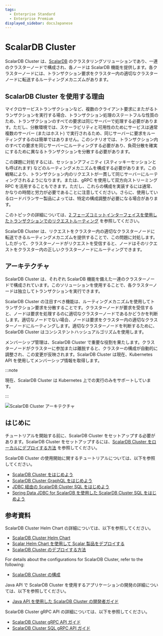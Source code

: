 ```yaml
---
tags:
  - Enterprise Standard
  - Enterprise Premium
displayed_sidebar: docsJapanese
---
```


# ScalarDB Cluster


<TranslationBanner />

ScalarDB Cluster は、[ScalarDB](../overview.mdx) のクラスタリングソリューションであり、一連のクラスターノードで構成され、各ノードは ScalarDB 機能を提供します。各クラスターノードには、トランザクション要求をクラスター内の適切なクラスターノードに転送するルーティングメカニズムがあります。

## ScalarDB Cluster を使用する理由

マイクロサービストランザクションなど、複数のクライアント要求にまたがるトランザクションを実行する場合、トランザクション処理のステートフルな性質のため、トランザクションのすべての要求は同じサーバーで処理する必要があります。ただし、分散環境では、スケーラビリティと可用性のためにサービスは通常複数のサーバー (またはホスト) で実行されるため、同じサーバーに要求をルーティングするのは簡単ではありません。このシナリオでは、トランザクション内のすべての要求を同じサーバーにルーティングする必要があり、負荷分散を確実にするために異なるトランザクションを分散する必要があります。

この課題に対処するには、セッションアフィニティ (スティッキーセッションとも呼ばれます) などのルーティングメカニズムを構成する必要があります。この戦略により、トランザクション内のリクエストが一貫して同じサーバーにルーティングされるようになります。または、gRPC を使用して双方向ストリーミング RPC を活用することもできます。ただし、これらの構成を実装するには通常、かなりの時間と労力が必要であることに注意してください。さらに、使用しているロードバランサー製品によっては、特定の構成調整が必要になる場合があります。

このトピックの詳細については、[2 フェーズコミットインターフェイスを使用したトランザクションでのリクエストルーティング](../two-phase-commit-transactions.mdx#2-フェーズコミットインターフェイスを使用したトランザクションでのリクエストルーティング) を参照してください。

ScalarDB Cluster は、リクエストをクラスター内の適切なクラスターノードに転送できるルーティングメカニズムを提供することで、この問題に対処します。したがって、クラスターノードがリクエストを受信すると、ノードはそのリクエストをクラスター内の正しいクラスターノードにルーティングできます。

## アーキテクチャ

ScalarDB Cluster は、それぞれ ScalarDB 機能を備えた一連のクラスターノードで構成されています。このソリューションを使用することで、各クラスターノードは独立してトランザクションを実行できます。

ScalarDB Cluster の注目すべき機能は、ルーティングメカニズムを使用してトランザクション要求を分散することです。クラスターノードが要求を受信すると、ノードは要求を処理するのに適切なクラスターノードであるかどうかを判断します。適切なノードでない場合、ノードは要求をクラスター内の適切なクラスターノードにルーティングします。適切なクラスターノードを判断するために、ScalarDB Cluster はコンシステントハッシュアルゴリズムを使用します。

メンバーシップ管理は、ScalarDB Cluster で重要な役割を果たします。クラスターノードがクラスターに参加または離脱すると、クラスターの構成が自動的に調整され、この変更が反映されます。ScalarDB Cluster は現在、Kubernetes API を使用してメンバーシップ情報を取得します。

:::note

現在、ScalarDB Cluster は Kubernetes 上での実行のみをサポートしています。

:::

![ScalarDB Cluster アーキテクチャ](images/scalardb-cluster-architecture.png)

## はじめに

チュートリアルを開始する前に、ScalarDB Cluster をセットアップする必要があります。ScalarDB Cluster をセットアップするには、[ScalarDB Cluster をローカルにデプロイする方法](setup-scalardb-cluster-on-kubernetes-by-using-helm-chart.mdx) を参照してください。

ScalarDB Cluster の使用開始に関するチュートリアルについては、以下を参照してください。

* [ScalarDB Cluster をはじめよう](getting-started-with-scalardb-cluster.mdx)
* [ScalarDB Cluster GraphQL をはじめよう](getting-started-with-scalardb-cluster-graphql.mdx)
* [JDBC 経由の ScalarDB Cluster SQL をはじめよう](getting-started-with-scalardb-cluster-sql-jdbc.mdx)
* [Spring Data JDBC for ScalarDB を使用した ScalarDB Cluster SQL をはじめよう](getting-started-with-scalardb-cluster-sql-spring-data-jdbc.mdx)

## 参考資料

ScalarDB Cluster Helm Chart の詳細については、以下を参照してください。

* [ScalarDB Cluster Helm Chart](https://github.com/scalar-labs/helm-charts/tree/main/charts/scalardb-cluster)
* [Scalar Helm Chart を使用して Scalar 製品をデプロイする](../helm-charts/how-to-deploy-scalar-products.mdx)
* [ScalarDB Cluster のデプロイする方法](../helm-charts/how-to-deploy-scalardb-cluster.mdx)

For details about the configurations for ScalarDB Cluster, refer to the following:

* [ScalarDB Cluster の構成](scalardb-cluster-configurations.mdx)

Java API で ScalarDB Cluster を使用するアプリケーションの開発の詳細については、以下を参照してください。

* [Java API を使用した ScalarDB Cluster の開発者ガイド](developer-guide-for-scalardb-cluster-with-java-api.mdx)

ScalarDB Cluster gRPC API の詳細については、以下を参照してください。

* [ScalarDB Cluster gRPC API ガイド](scalardb-cluster-grpc-api-guide.mdx)
* [ScalarDB Cluster SQL gRPC API ガイド](scalardb-cluster-sql-grpc-api-guide.mdx)
